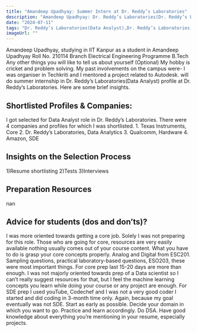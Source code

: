 ```yaml
---
title: "Amandeep Upadhyay: Summer Intern at Dr. Reddy’s Laboratories"
description: "Amandeep Upadhyay: Dr. Reddy’s Laboratories(Dr. Reddy’s Laboratories(Data Analyst))"
date: "2024-07-11"
tags: "Dr. Reddy’s Laboratories(Data Analyst),Dr. Reddy’s Laboratories,Internship"
imageUrl: ""
---
```


Amandeep Upadhyay, studying in IIT Kanpur as a  student in Amandeep Upadhyay Roll No. 210114 Branch Electrical Engineering Programme B.Tech Any other things you will like to tell us about yourself (Optional) My hobby is cricket and problem solving. My past involvements on the campus were- I was organiser in Techkriti and I mentored a project related to Autodesk. will do
 summer internship in Dr. Reddy’s Laboratories(Data Analyst) profile at Dr. Reddy’s Laboratories. Here are some brief
insights.

## Shortlisted Profiles & Companies:
I got selected for Data Analyst role in Dr. Reddy’s Laboratories. There were 4 companies and profiles for which I was shortlisted. 1. Texas Instruments, Core 2. Dr. Reddy’s Laboratories, Data Analytics 3. Qualcomm, Hardware 4. Amazon, SDE

## Insights on the Selection Process
1)Resume shortlisting 2)Tests 3)Interviews

##  Preparation Resources
nan

## Advice for students (dos and don’ts)? 
I was more oriented towards getting a core job. Solely I was not preparing for this role. Those who are going for core, resources are very easily available nothing usually comes out of your course content. What you have to do is grasp your core concepts properly. Analog and Digital from ESC201. Sampling questions, practical laboratory-based questions, ESO203, these were most important things. For core prep last 15-20 days are more than enough. I was not majorly oriented towards prep of a Data scientist so I can’t really suggest resources for that, but I feel the machine learning concepts you learn while doing your course or any project are enough. For SDE prep I used youTube, Codechef and I was not a very good coder I started and did coding in 3-month time only. Again, because my goal eventually was not SDE. Start as early as possible. Decide your domain in which you want to go. Practice and learn accordingly. Do DSA. Have good knowledge about everything you’re mentioning in your resume, especially projects.

